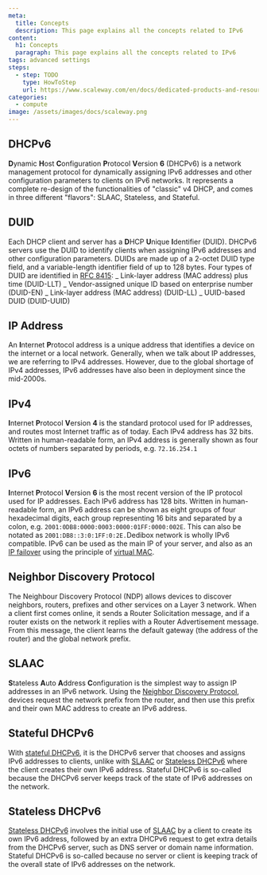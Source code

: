```yaml
---
meta:
  title: Concepts
  description: This page explains all the concepts related to IPv6
content:
  h1: Concepts
  paragraph: This page explains all the concepts related to IPv6
tags: advanced settings
steps:
  - step: TODO
    type: HowToStep
    url: https://www.scaleway.com/en/docs/dedicated-products-and-resources/network/ipv6/concepts
categories:
  - compute
image: /assets/images/docs/scaleway.png
---
```


<Concept opened>

## DHCPv6

**D**ynamic **H**ost **C**onfiguration **P**rotocol **V**ersion **6** (DHCPv6) is a network management protocol for dynamically assigning IPv6 addresses and other configuration parameters to clients on IPv6 networks. It represents a complete re-design of the functionalities of "classic" v4 DHCP, and comes in three different "flavors": SLAAC, Stateless, and Stateful.

</Concept>

<Concept opened>

## DUID

Each DHCP client and server has a **D**HCP **U**nique **I**dentifier (DUID). DHCPv6 servers use the DUID to identify clients when assigning IPv6 addresses and other configuration parameters. DUIDs are made up of a 2-octet DUID type field, and a variable-length identifier field of up to 128 bytes. Four types of DUID are identified in [RFC 8415](https://tools.ietf.org/html/rfc8415):
_ Link-layer address (MAC address) plus time (DUID-LLT)
_ Vendor-assigned unique ID based on enterprise number (DUID-EN)
_ Link-layer address (MAC address) (DUID-LL)
_ UUID-based DUID (DUID-UUID)

</Concept>

<Concept opened>

## IP Address

An **I**nternet **P**rotocol address is a unique address that identifies a device on the internet or a local network. Generally, when we talk about IP addresses, we are referring to IPv4 addresses. However, due to the global shortage of IPv4 addresses, IPv6 addresses have also been in deployment since the mid-2000s.

</Concept>

<Concept opened>

## IPv4

**I**nternet **P**rotocol **V**ersion **4** is the standard protocol used for IP addresses, and routes most Internet traffic as of today. Each IPv4 address has 32 bits. Written in human-readable form, an IPv4 address is generally shown as four octets of numbers separated by periods, e.g. `72.16.254.1`

</Concept>

<Concept>

## IPv6

**I**nternet **P**rotocol **V**ersion **6** is the most recent version of the IP protocol used for IP addresses. Each IPv6 address has 128 bits. Written in human-readable form, an IPv6 address can be shown as eight groups of four hexadecimal digits, each group representing 16 bits and separated by a colon, e.g. `2001:0DB8:0000:0003:0000:01FF:0000:002E`. This can also be notated as `2001:DB8::3:0:1FF:0:2E.`Dedibox network is wholly IPv6 compatible. IPv6 can be used as the main IP of your server, and also as an [IP failover](/dedibox-network/ip-failover/concepts/#failover-ips) using the principle of [virtual MAC](/dedibox-network/ip-failover/concepts/#virtual-mac-address).

</Concept>

<Concept>

## Neighbor Discovery Protocol

The Neighbour Discovery Protocol (NDP) allows devices to discover neighbors, routers, prefixes and other services on a Layer 3 network. When a client first comes online, it sends a Router Solicitation message, and if a router exists on the network it replies with a Router Advertisement message. From this message, the client learns the default gateway (the address of the router) and the global network prefix.

</Concept>

<Concept>

## SLAAC

**S**tateless **A**uto **A**ddress **C**onfiguration is the simplest way to assign IP addresses in an IPv6 network. Using the [Neighbor Discovery Protocol](/dedibox-network/ipv6/concepts#neighbor-discovery-protocol), devices request the network prefix from the router, and then use this prefix and their own MAC address to create an IPv6 address.

</Concept>

<Concept>

## Stateful DHCPv6

With [stateful DHCPv6](/dedibox-network/ipv6/concepts#stateful-dhcpv6), it is the DHCPv6 server that chooses and assigns IPv6 addresses to clients, unlike with [SLAAC](/dedibox-network/ipv6/concepts#slaac) or [Stateless DHCPv6](/dedibox-network/ipv6/concepts/#stateless-dhcpv6)  where the client creates their own IPv6 address. Stateful DHCPv6 is so-called because the DHCPv6 server keeps track of the state of IPv6 addresses on the network.
</Concept>

<Concept>

## Stateless DHCPv6

[Stateless DHCPv6](/dedibox-network/ipv6/concepts#stateless-dhcpv6) involves the initial use of [SLAAC](/dedibox-network/ipv6/concepts/#slaac) by a client to create its own IPv6 address, followed by an extra DHCPv6 request to get extra details from the DHCPv6 server, such as DNS server or domain name information. Stateful DHCPv6 is so-called because no server or client is keeping track of the overall state of IPv6 addresses on the network.

</Concept>
